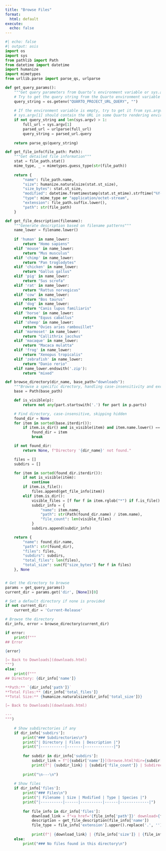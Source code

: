 ```yaml
---
title: "Browse Files"
format:
  html: default
execute:
  echo: false
---
```


```python
#| echo: false
#| output: asis
import os
import sys
from pathlib import Path
from datetime import datetime
import humanize
import mimetypes
from urllib.parse import parse_qs, urlparse

def get_query_params():
    """Get query parameters from Quarto’s environment variable or sys.argv"""
    # Try to get the query string from the Quarto environment variable
    query_string = os.getenv("QUARTO_PROJECT_URL_QUERY", "")
    
    # If the environment variable is empty, try to get it from sys.argv
    # sys.argv[1] should contain the URL in some Quarto rendering environments
    if not query_string and len(sys.argv) > 1:
        full_url = sys.argv[1]
        parsed_url = urlparse(full_url)
        query_string = parsed_url.query
    
    return parse_qs(query_string)

def get_file_info(file_path: Path):
    """Get detailed file information"""
    stat = file_path.stat()
    mime_type, _ = mimetypes.guess_type(str(file_path))
    
    return {
        "name": file_path.name,
        "size": humanize.naturalsize(stat.st_size),
        "size_bytes": stat.st_size,
        "modified": datetime.fromtimestamp(stat.st_mtime).strftime("%Y-%m-%d"),
        "type": mime_type or "application/octet-stream",
        "extension": file_path.suffix.lower(),
        "path": str(file_path)
    }

def get_file_description(filename):
    """Generate description based on filename patterns"""
    name_lower = filename.lower()
    
    if 'human' in name_lower:
        return "Homo sapiens"
    elif 'mouse' in name_lower:
        return "Mus musculus"
    elif 'chimp' in name_lower:
        return "Pan troglodytes"
    elif 'chicken' in name_lower:
        return "Gallus gallus"
    elif 'pig' in name_lower:
        return "Sus scrofa"
    elif 'rat' in name_lower:
        return "Rattus norvegicus"
    elif 'cow' in name_lower:
        return "Bos taurus"
    elif 'dog' in name_lower:
        return "Canis lupus familiaris"
    elif 'horse' in name_lower:
        return "Equus caballus"
    elif 'sheep' in name_lower:
        return "Ovies aries rambouillet"
    elif 'marmoset' in name_lower:
        return "Callithrix jacchus"
    elif 'macaque' in name_lower:
        return "Macaca mulatta"
    elif 'frog' in name_lower:
        return "Xenopus tropicalis"
    elif 'zebrafish' in name_lower:
        return "Danio rerio"
    elif name_lower.endswith('.zip'):
        return "mixed"

def browse_directory(dir_name, base_path="downloads"):
    """Browse a specific directory, handling case-insensitivity and excluding hidden files/folders."""
    base = Path(base_path)

    def is_visible(p):
        return not any(part.startswith('.') for part in p.parts)

    # Find directory, case-insensitive, skipping hidden
    found_dir = None
    for item in sorted(base.iterdir()):
        if item.is_dir() and is_visible(item) and item.name.lower() == dir_name.lower():
            found_dir = item
            break

    if not found_dir:
        return None, f"Directory '{dir_name}' not found."

    files = []
    subdirs = []

    for item in sorted(found_dir.iterdir()):
        if not is_visible(item):
            continue
        if item.is_file():
            files.append(get_file_info(item))
        elif item.is_dir():
            visible_files = [f for f in item.rglob("*") if f.is_file() and is_visible(f)]
            subdir_info = {
                "name": item.name,
                "path": str(Path(found_dir.name) / item.name),
                "file_count": len(visible_files)
            }
            subdirs.append(subdir_info)

    return {
        "name": found_dir.name,
        "path": str(found_dir),
        "files": files,
        "subdirs": subdirs,
        "total_files": len(files),
        "total_size": sum(f["size_bytes"] for f in files)
    }, None


# Get the directory to browse
params = get_query_params()
current_dir = params.get('dir', [None])[0]

# Set a default directory if none is provided
if not current_dir:
    current_dir = 'Current-Release'

# Browse the directory
dir_info, error = browse_directory(current_dir)

if error:
    print(f"""
## Error

{error}

[← Back to Downloads](downloads.html)
""")
else:
    print(f"""
## Directory: {dir_info['name']}

**Path:** `{dir_info['path']}`
**Total Files:** {dir_info['total_files']}
**Total Size:** {humanize.naturalsize(dir_info['total_size'])}

[← Back to Downloads](downloads.html)

---
""")
    
    # Show subdirectories if any
    if dir_info['subdirs']:
        print("### Subdirectories\n")
        print("| Directory | Files | Description |")
        print("|-----------|-------|-------------|")
        
        for subdir in dir_info['subdirs']:
            subdir_link = f"[{subdir['name']}](browse.html?dir={subdir['path']})"
            print(f"| {subdir_link} | {subdir['file_count']} | Subdirectory |")
        
        print("\n---\n")
    
    # Show files
    if dir_info['files']:
        print("### Files\n")
        print("| Filename | Size | Modified | Type | Species |")
        print("|----------|------|----------|------|-------------|")
        
        for file_info in dir_info['files']:
            download_link = f"<a href='{file_info['path']}' download>{file_info['name']}</a>"
            description = get_file_description(file_info['name'])
            file_type = file_info['extension'].upper().replace('.', '') if file_info['extension'] else 'FILE'
            
            print(f"| {download_link} | {file_info['size']} | {file_info['modified']} | {file_type} | {description} |")
    else:
        print("### No files found in this directory\n")
```